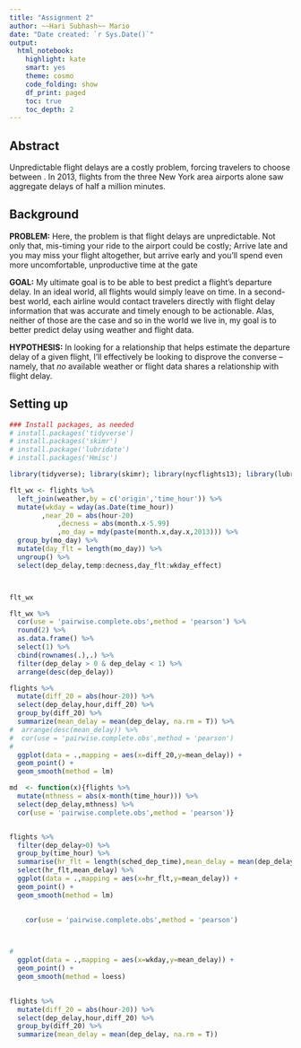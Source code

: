 ```yaml
---
title: "Assignment 2"
author: ~~Hari Subhash~~ Mario 
date: "Date created: `r Sys.Date()`"
output:
  html_notebook:
    highlight: kate
    smart: yes
    theme: cosmo
    code_folding: show
    df_print: paged
    toc: true
    toc_depth: 2
---
```


## Abstract

Unpredictable flight delays are a costly problem, forcing travelers to choose between . In 2013, flights from the three New York area airports alone saw aggregate delays of half a million minutes.

## Background

**PROBLEM:** Here, the problem is that flight delays are unpredictable. Not only that, mis-timing your ride to the airport could be costly; Arrive late and you may miss your flight altogether, but arrive early and you'll spend even more uncomfortable, unproductive time at the gate

**GOAL:** My ultimate goal is to be able to best predict a flight's departure delay. In an ideal world, all flights would simply leave on time. In a second-best world, each airline would contact travelers directly with flight delay information that was accurate and timely enough to be actionable. Alas, neither of those are the case and so in the world we live in, my goal is to better predict delay using weather and flight data.

**HYPOTHESIS:** In looking for a relationship that helps estimate the departure delay of a given flight, I'll effectively be looking to disprove the converse -- namely, that *no* available weather or flight data shares a relationship with flight delay. 


## Setting up

```r
### Install packages, as needed 
# install.packages('tidyverse') 
# install.packages('skimr') 
# install.package('lubridate')
# install.packages('Hmisc')

library(tidyverse); library(skimr); library(nycflights13); library(lubridate); library(Hmisc)

flt_wx <- flights %>%
  left_join(weather,by = c('origin','time_hour')) %>%
  mutate(wkday = wday(as.Date(time_hour)) 
        ,near_20 = abs(hour-20)
		    ,decness = abs(month.x-5.99)
		    ,mo_day = mdy(paste(month.x,day.x,2013))) %>%
  group_by(mo_day) %>%
  mutate(day_flt = length(mo_day)) %>%
  ungroup() %>%
  select(dep_delay,temp:decness,day_flt:wkday_effect)



flt_wx

flt_wx %>%
  cor(use = 'pairwise.complete.obs',method = 'pearson') %>%
  round(2) %>%
  as.data.frame() %>%
  select(1) %>%
  cbind(rownames(.),.) %>%
  filter(dep_delay > 0 & dep_delay < 1) %>%
  arrange(desc(dep_delay))

flights %>%
  mutate(diff_20 = abs(hour-20)) %>% 
  select(dep_delay,hour,diff_20) %>%
  group_by(diff_20) %>%
  summarize(mean_delay = mean(dep_delay, na.rm = T)) %>%
#  arrange(desc(mean_delay)) %>%
#  cor(use = 'pairwise.complete.obs',method = 'pearson')
#
  ggplot(data = .,mapping = aes(x=diff_20,y=mean_delay)) +
  geom_point() +
  geom_smooth(method = lm)

md  <- function(x){flights %>%
  mutate(mthness = abs(x-month(time_hour))) %>%
  select(dep_delay,mthness) %>%
  cor(use = 'pairwise.complete.obs',method = 'pearson')}


flights %>%
  filter(dep_delay>0) %>%
  group_by(time_hour) %>%
  summarise(hr_flt = length(sched_dep_time),mean_delay = mean(dep_delay,na.rm = T)) %>%
  select(hr_flt,mean_delay) %>%
  ggplot(data = .,mapping = aes(x=hr_flt,y=mean_delay)) +
  geom_point() +
  geom_smooth(method = lm)

  
    cor(use = 'pairwise.complete.obs',method = 'pearson')



#
  ggplot(data = .,mapping = aes(x=wkday,y=mean_delay)) +
  geom_point() +
  geom_smooth(method = loess)
  

flights %>%
  mutate(diff_20 = abs(hour-20)) %>% 
  select(dep_delay,hour,diff_20) %>%
  group_by(diff_20) %>%
  summarize(mean_delay = mean(dep_delay, na.rm = T))

    
```

